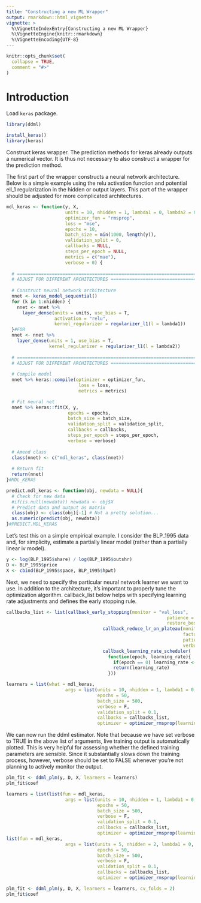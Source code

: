 ```yaml
---
title: "Constructing a new ML Wrapper"
output: rmarkdown::html_vignette
vignette: >
  %\VignetteIndexEntry{Constructing a new ML Wrapper}
  %\VignetteEngine{knitr::rmarkdown}
  %\VignetteEncoding{UTF-8}
---
```


```r
knitr::opts_chunk$set(
  collapse = TRUE,
  comment = "#>"
)
```

# Introduction

Load ``keras`` package.

```r
library(ddml)

install_keras()
library(keras)
```


Construct keras wrapper. The prediction methods for keras already outputs a numerical vector. It is thus not necessary to also construct a wrapper for the prediction method.

The first part of the wrapper constructs a neural network architecture. Below is a simple
example using the relu activation function and potential ell_1 regularization in the hidden or output layers. This part of the wrapper should be adjusted for more complicated architectures.

```r
mdl_keras <- function(y, X,
                      units = 10, nhidden = 1, lambda1 = 0, lambda2 = 0,
                      optimizer_fun = "rmsprop",
                      loss = "mse",
                      epochs = 10,
                      batch_size = min(1000, length(y)),
                      validation_split = 0,
                      callbacks = NULL,
                      steps_per_epoch = NULL,
                      metrics = c("mae"),
                      verbose = 0) {
  
  # ============================================================================
  # ADJUST FOR DIFFERENT ARCHITECTURES =========================================
  
  # Construct neural network architecture
  nnet <- keras_model_sequential() 
  for (k in 1:nhidden) {
    nnet <- nnet %>%
      layer_dense(units = units, use_bias = T,
                  activation = "relu",
                  kernel_regularizer = regularizer_l1(l = lambda1)) 
  }#FOR
  nnet <- nnet %>% 
    layer_dense(units = 1, use_bias = T,
                kernel_regularizer = regularizer_l1(l = lambda2)) 
  
  # ============================================================================
  # ADJUST FOR DIFFERENT ARCHITECTURES =========================================
  
  # Compile model
  nnet %>% keras::compile(optimizer = optimizer_fun,
                           loss = loss,
                           metrics = metrics)

  # Fit neural net
  nnet %>% keras::fit(X, y,
                       epochs = epochs,
                       batch_size = batch_size,
                       validation_split = validation_split,
                       callbacks = callbacks,
                       steps_per_epoch = steps_per_epoch,
                       verbose = verbose)
  
  # Amend class
  class(nnet) <- c("mdl_keras", class(nnet))
  
  # Return fit
  return(nnet)
}#MDL_KERAS
```


```r
predict.mdl_keras <- function(obj, newdata = NULL){
  # Check for new data
  #if(is.null(newdata)) newdata <- obj$X
  # Predict data and output as matrix
  class(obj) <- class(obj)[-1] # Not a pretty solution...
  as.numeric(predict(obj, newdata))
}#PREDICT.MDL_KERAS
```


Let's test this on a simple empirical example. I consider the BLP_1995 data and, for simplicity, estimate a partially linear model (rather than a partially linear iv model).

```r
y <- log(BLP_1995$share) / log(BLP_1995$outshr)
D <- BLP_1995$price
X <- cbind(BLP_1995$space, BLP_1995$hpwt)
```

Next, we need to specify the particular neural network learner we want to use. In addition to the architecture, it's important to properly tune the optimization algorithm. callback_list below helps with specifying learning rate adjustments and defines the early stopping rule.

```r

callbacks_list <- list(callback_early_stopping(monitor = "val_loss", 
                                                            patience = 15,
                                                            restore_best_weights = T),
                                    callback_reduce_lr_on_plateau(monitor = "val_loss",
                                                                  factor = 1/10,
                                                                  patience = 10,
                                                                  verbose = F),
                                    callback_learning_rate_scheduler(
                                      function(epoch, learning_rate){
                                        if(epoch == 0) learning_rate <- 0.1
                                        return(learning_rate)
                                      }))

learners = list(what = mdl_keras, 
                      args = list(units = 10, nhidden = 1, lambda1 = 0, lambda2 = 0,
                                  epochs = 50,
                                  batch_size = 500, 
                                  verbose = F,
                                  validation_split = 0.1,
                                  callbacks = callbacks_list,
                                  optimizer = optimizer_rmsprop(learning_rate = 0.1)))
```

We can now run the ddml estimator. Note that because we have set verbose to TRUE in the above list of arguments, live training output is automatically plotted. This is very helpful for assessing whether the defined training parameters are sensible. Since it substantially slows down the training process, however, verbose should be set to FALSE whenever you're not planning to actively monitor the output.


```r
plm_fit <- ddml_plm(y, D, X, learners = learners)
plm_fit$coef
```

```r

learners = list(list(fun = mdl_keras, 
                      args = list(units = 10, nhidden = 1, lambda1 = 0, lambda2 = 0,
                                  epochs = 50,
                                  batch_size = 500, 
                                  verbose = F,
                                  validation_split = 0.1,
                                  callbacks = callbacks_list,
                                  optimizer = optimizer_rmsprop(learning_rate = 0.1))),
list(fun = mdl_keras, 
                      args = list(units = 5, nhidden = 2, lambda1 = 0, lambda2 = 0,
                                  epochs = 50,
                                  batch_size = 500, 
                                  verbose = F,
                                  validation_split = 0.1,
                                  callbacks = callbacks_list,
                                  optimizer = optimizer_rmsprop(learning_rate = 0.1))))

plm_fit <- ddml_plm(y, D, X, learners = learners, cv_folds = 2)
plm_fit$coef
```

